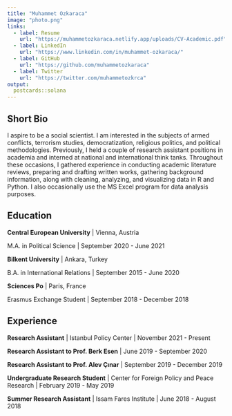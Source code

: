 ```yaml
---
title: "Muhammet Ozkaraca"
image: "photo.png"
links:
  - label: Resume
    url: "https://muhammetozkaraca.netlify.app/uploads/CV-Academic.pdf"
  - label: LinkedIn
    url: "https://www.linkedin.com/in/muhammet-ozkaraca/"
  - label: GitHub
    url: "https://github.com/muhammetozkaraca"
  - label: Twitter
    url: "https://twitter.com/muhammetozkrca"
output:
  postcards::solana
---
```

 
## Short Bio

I aspire to be a social scientist. I am interested in the subjects of armed conflicts, terrorism studies, democratization, religious politics, and political methodologies. Previously, I held a couple of research assistant positions in academia and interned at national and international think tanks. Throughout these occasions, I gathered experience in conducting academic literature reviews, preparing and drafting written works, gathering background information, along with cleaning, analyzing, and visualizing data in R and Python. I also occasionally use the MS Excel program for data analysis purposes.

## Education

**Central European University** | Vienna, Austria

M.A. in Political Science | September 2020 - June 2021

**Bilkent University** | Ankara, Turkey

B.A. in International Relations | September 2015 - June 2020

**Sciences Po** | Paris, France

Erasmus Exchange Student | September 2018 - December 2018


## Experience

**Research Assistant** | Istanbul Policy Center | November 2021 - Present

**Research Assistant to Prof. Berk Esen** | June 2019 - September 2020

**Research Assistant to Prof. Alev Çınar** | September 2019 - December 2019

**Undergraduate Research Student** | Center for Foreign Policy and Peace Research | February 2019 - May 2019

**Summer Research Assistant** | Issam Fares Institute | June 2018 - August 2018
